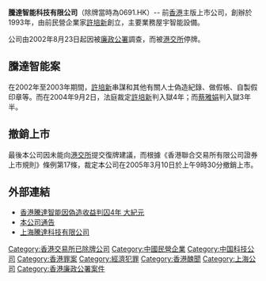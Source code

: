 '''騰達智能科技有限公司'''（除牌當時為0691.HK）-- 前[[香港|香港]]主版上市公司，創辦於1993年，由前民營企業家[[許培新|許培新]]創立，主要業務屋宇智能設備。

公司由2002年8月23日起因被[[廉政公署|廉政公署]]調查，而被[[港交所|港交所]]停牌。

==騰達智能案==
在2002年至2003年期間，[[許培新|許培新]]串謀和其他有關人士偽造紀錄、做假帳、自製假印章等。而在2004年9月2日，法庭裁定[[許培新|許培新]]判入獄4年；而[[蔡雅娟|蔡雅娟]]判入獄3年半。

==撤銷上市==

最後本公司因未能向[[港交所|港交所]]提交復牌建議，而根據《香港聯合交易所有限公司證券上市規則》條例第17條，裁定本公司在2005年3月10日於上午9時30分撤銷上市。

==外部連結==
*[http://www.epochtimes.com/b5/4/9/2/n648233.htm 香港騰達智能因偽造收益判囚4年 大紀元] {{Wayback|url=http://www.epochtimes.com/b5/4/9/2/n648233.htm |date=20160304134832 }}
*[http://www.hkexnews.hk/listedco/listconews/sehk/20050309/LTN20050309071_C.pdf 本公司通告]
*[http://www.trend-tech.com/ 上海騰達科技有限公司] {{Wayback|url=http://www.trend-tech.com/ |date=20110203102956 }}

[[Category:香港交易所已除牌公司|Category:香港交易所已除牌公司]]
[[Category:中國民營企業|Category:中國民營企業]]
[[Category:中国科技公司|Category:中国科技公司]]
[[Category:香港罪案|Category:香港罪案]]
[[Category:經濟犯罪|Category:經濟犯罪]]
[[Category:香港醜聞|Category:香港醜聞]]
[[Category:上海公司|Category:上海公司]]
[[Category:香港廉政公署案件|Category:香港廉政公署案件]]